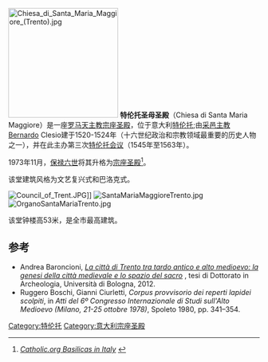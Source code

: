 {{expand|time=2016-10-29T09:57:35+00:00}}
[[File:Chiesa_di_Santa_Maria_Maggiore_(Trento).jpg|220px]]
'''特伦托圣母圣殿'''（Chiesa di Santa Maria Maggiore）是一座[[罗马天主教|罗马天主教]][[宗座圣殿|宗座圣殿]]，位于意大利[[特伦托|特伦托]];由[[采邑主教|采邑主教]]Bernardo Clesio建于1520-1524年（十六世纪政治和宗教领域最重要的历史人物之一），并在此主办第三次[[特伦托会议|特伦托会议]]（1545年至1563年）。

1973年11月，[[保禄六世|保禄六世]]将其升格为[[宗座圣殿|宗座圣殿]]<ref>{{en}} [http://www.gcatholic.org/churches/data/basITX.htm ''Catholic.org Basilicas in Italy''] {{Wayback|url=http://www.gcatholic.org/churches/data/basITX.htm |date=20151226190014 }}</ref>。

该堂建筑风格为文艺复兴式和巴洛克式。

[[File:Council_of_Trent.JPG|thumb]]]]
[[File:SantaMariaMaggioreTrento.jpg|thumb]]
[[File:OrganoSantaMariaTrento.jpg|thumb]]

该堂钟楼高53米，是全市最高建筑。

==参考 ==
<references/>
* Andrea Baroncioni, ''[http://amsdottorato.unibo.it/5053/ La città di Trento tra tardo antico e alto medioevo: la genesi della città medievale e lo spazio del sacro] {{Wayback|url=http://amsdottorato.unibo.it/5053/ |date=20201030025711 }}'', tesi di Dottorato in Archeologia, Università di Bologna, 2012.
* Ruggero Boschi, Gianni Ciurletti, ''Corpus provvisorio dei reperti lapidei scolpiti'', in ''Atti del 6º Congresso Internazionale di Studi sull'Alto Medioevo (Milano, 21-25 ottobre 1978)'', Spoleto 1980, pp. 341–354.
[[Category:特伦托|Category:特伦托]]
[[Category:意大利宗座圣殿|Category:意大利宗座圣殿]]
{{Museum-stub}}